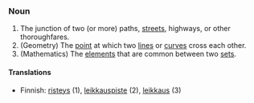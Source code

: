 ===Noun===
# The junction of two (or more) paths, [[street]]s, highways, or other thoroughfares.
# (Geometry) The [[point]] at which two [[line]]s or [[curve]]s cross each other.
# (Mathematics) The [[element]]s that are common between two [[set]]s.

====Translations====
*Finnish: [[risteys]] (1), [[leikkauspiste]] (2), [[leikkaus]] (3)